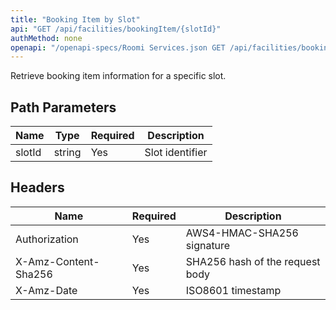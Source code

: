 ```yaml
---
title: "Booking Item by Slot"
api: "GET /api/facilities/bookingItem/{slotId}"
authMethod: none
openapi: "/openapi-specs/Roomi Services.json GET /api/facilities/bookingItem/{slotId}"
---
```


Retrieve booking item information for a specific slot.

## Path Parameters


| Name | Type | Required | Description |
| --- | --- | --- | --- |
| slotId | string | Yes | Slot identifier |


## Headers


| Name | Required | Description |
| --- | --- | --- |
| Authorization | Yes | AWS4-HMAC-SHA256 signature |
| X-Amz-Content-Sha256 | Yes | SHA256 hash of the request body |
| X-Amz-Date | Yes | ISO8601 timestamp |

